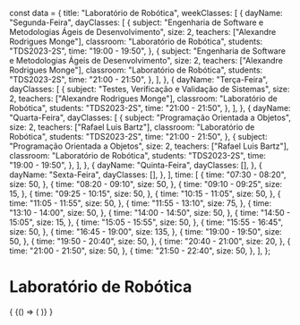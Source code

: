 const data = {
  title: "Laboratório de Robótica",
  weekClasses: [
    {
      dayName: "Segunda-Feira",
      dayClasses: [
        {
          subject:
            "Engenharia de Software e Metodologias Ágeis de Desenvolvimento",
          size: 2,
          teachers: ["Alexandre Rodrigues Monge"],
          classroom: "Laboratório de Robótica",
          students: "TDS2023-2S",
          time: "19:00 - 19:50",
        },
        {
          subject:
            "Engenharia de Software e Metodologias Ágeis de Desenvolvimento",
          size: 2,
          teachers: ["Alexandre Rodrigues Monge"],
          classroom: "Laboratório de Robótica",
          students: "TDS2023-2S",
          time: "21:00 - 21:50",
        },
      ],
    },
    {
      dayName: "Terça-Feira",
      dayClasses: [
        {
          subject: "Testes, Verificação e Validação de Sistemas",
          size: 2,
          teachers: ["Alexandre Rodrigues Monge"],
          classroom: "Laboratório de Robótica",
          students: "TDS2023-2S",
          time: "21:00 - 21:50",
        },
      ],
    },
    {
      dayName: "Quarta-Feira",
      dayClasses: [
        {
          subject: "Programação Orientada a Objetos",
          size: 2,
          teachers: ["Rafael Luis Bartz"],
          classroom: "Laboratório de Robótica",
          students: "TDS2023-2S",
          time: "21:00 - 21:50",
        },
        {
          subject: "Programação Orientada a Objetos",
          size: 2,
          teachers: ["Rafael Luis Bartz"],
          classroom: "Laboratório de Robótica",
          students: "TDS2023-2S",
          time: "19:00 - 19:50",
        },
      ],
    },
    {
      dayName: "Quinta-Feira",
      dayClasses: [],
    },
    {
      dayName: "Sexta-Feira",
      dayClasses: [],
    },
  ],
  time: [
    {
      time: "07:30 - 08:20",
      size: 50,
    },
    {
      time: "08:20 - 09:10",
      size: 50,
    },
    {
      time: "09:10 - 09:25",
      size: 15,
    },
    {
      time: "09:25 - 10:15",
      size: 50,
    },
    {
      time: "10:15 - 11:05",
      size: 50,
    },
    {
      time: "11:05 - 11:55",
      size: 50,
    },
    {
      time: "11:55 - 13:10",
      size: 75,
    },
    {
      time: "13:10 - 14:00",
      size: 50,
    },
    {
      time: "14:00 - 14:50",
      size: 50,
    },
    {
      time: "14:50 - 15:05",
      size: 15,
    },
    {
      time: "15:05 - 15:55",
      size: 50,
    },
    {
      time: "15:55 - 16:45",
      size: 50,
    },
    {
      time: "16:45 - 19:00",
      size: 135,
    },
    {
      time: "19:00 - 19:50",
      size: 50,
    },
    {
      time: "19:50 - 20:40",
      size: 50,
    },
    {
      time: "20:40 - 21:00",
      size: 20,
    },
    {
      time: "21:00 - 21:50",
      size: 50,
    },
    {
      time: "21:50 - 22:40",
      size: 50,
    },
  ],
};

# Laboratório de Robótica

<div>
  {
    <BrowserOnly>
      {() => (
        <Grid
          title={data.title}
          weekClasses={data.weekClasses}
          time={data.time}
        />
      )}
    </BrowserOnly>
  }
</div>
